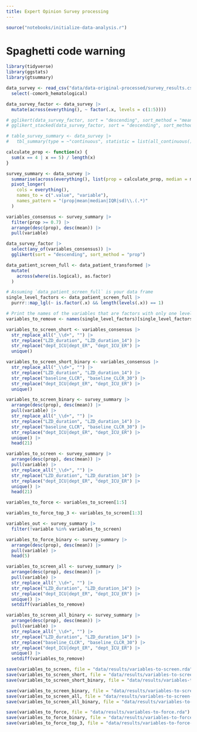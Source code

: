 ```yaml
---
title: Expert Opinion Survey processing
---
```


```r
source("notebooks/initialize-data-analysis.r")
```

# Spaghetti code warning
```r
library(tidyverse)
library(ggstats)
library(gtsummary)
```

```r
data_survey <- read_csv("data/data-original-processed/survey_results.csv") |>
  select(-comorb_hematological)
```

```r
data_survey_factor <- data_survey |>
  mutate(across(everything(), ~ factor(.x, levels = c(1:5))))
```

```r
# gglikert(data_survey_factor, sort = "descending", sort_method = "mean")
# gglikert_stacked(data_survey_factor, sort = "descending", sort_method = "mean", add_median_line = TRUE)
```

```r
# table_survey_summary <- data_survey |>
#   tbl_summary(type = ~"continuous", statistic = list(all_continuous() ~ "{mean} | {median} ({p25} - {p75})"))

calculate_prop <- function(x) {
  sum(x == 4 | x == 5) / length(x)
}

survey_summary <- data_survey |>
  summarise(across(everything(), list(prop = calculate_prop, median = median, IQR = IQR, mean = mean, sd = sd), .names = "{.fn}.{.col}")) |>
  pivot_longer(
    cols = everything(),
    names_to = c(".value", "variable"),
    names_pattern = "(prop|mean|median|IQR|sd)\\.(.*)"
  )

variables_consensus <- survey_summary |>
  filter(prop >= 0.7) |>
  arrange(desc(prop), desc(mean)) |>
  pull(variable)

data_survey_factor |>
  select(any_of(variables_consensus)) |>
  gglikert(sort = "descending", sort_method = "prop")
```

```r
data_patient_screen_full <- data_patient_transformed |>
  mutate(
    across(where(is.logical), as.factor)
  )

# Assuming `data_patient_screen_full` is your data frame
single_level_factors <- data_patient_screen_full |>
  purrr::map_lgl(~ is.factor(.x) && length(levels(.x)) == 1)

# Print the names of the variables that are factors with only one level
variables_to_remove <- names(single_level_factors)[single_level_factors]
```

```r
variables_to_screen_short <- variables_consensus |>
  str_replace_all("_\\d+", "") |>
  str_replace("LZD_duration", "LZD_duration_14") |>
  str_replace("dept_ICU|dept_ER", "dept_ICU_ER") |>
  unique()
```

```r
variables_to_screen_short_binary <- variables_consensus |>
  str_replace_all("_\\d+", "") |>
  str_replace("LZD_duration", "LZD_duration_14") |>
  str_replace("baseline_CLCR", "baseline_CLCR_30") |>
  str_replace("dept_ICU|dept_ER", "dept_ICU_ER") |>
  unique()
```

```r
variables_to_screen_binary <- survey_summary |>
  arrange(desc(prop), desc(mean)) |>
  pull(variable) |>
  str_replace_all("_\\d+", "") |>
  str_replace("LZD_duration", "LZD_duration_14") |>
  str_replace("baseline_CLCR", "baseline_CLCR_30") |>
  str_replace("dept_ICU|dept_ER", "dept_ICU_ER") |>
  unique() |>
  head(21)
```

```r
variables_to_screen <- survey_summary |>
  arrange(desc(prop), desc(mean)) |>
  pull(variable) |>
  str_replace_all("_\\d+", "") |>
  str_replace("LZD_duration", "LZD_duration_14") |>
  str_replace("dept_ICU|dept_ER", "dept_ICU_ER") |>
  unique() |>
  head(21)

variables_to_force <- variables_to_screen[1:5]

variables_to_force_top_3 <- variables_to_screen[1:3]

variables_out <- survey_summary |>
  filter(!variable %in% variables_to_screen)
```

```r
variables_to_force_binary <- survey_summary |>
  arrange(desc(prop), desc(mean)) |>
  pull(variable) |>
  head(5)
```

```r
variables_to_screen_all <- survey_summary |>
  arrange(desc(prop), desc(mean)) |>
  pull(variable) |>
  str_replace_all("_\\d+", "") |>
  str_replace("LZD_duration", "LZD_duration_14") |>
  str_replace("dept_ICU|dept_ER", "dept_ICU_ER") |>
  unique() |>
  setdiff(variables_to_remove)
```

```r
variables_to_screen_all_binary <- survey_summary |>
  arrange(desc(prop), desc(mean)) |>
  pull(variable) |>
  str_replace_all("_\\d+", "") |>
  str_replace("LZD_duration", "LZD_duration_14") |>
  str_replace("baseline_CLCR", "baseline_CLCR_30") |>
  str_replace("dept_ICU|dept_ER", "dept_ICU_ER") |>
  unique() |>
  setdiff(variables_to_remove)
```

```r
save(variables_to_screen, file = "data/results/variables-to-screen.rda")
save(variables_to_screen_short, file = "data/results/variables-to-screen-short.rda")
save(variables_to_screen_short_binary, file = "data/results/variables-to-screen-short-binary.rda")

save(variables_to_screen_binary, file = "data/results/variables-to-screen-binary.rda")
save(variables_to_screen_all, file = "data/results/variables-to-screen-all.rda")
save(variables_to_screen_all_binary, file = "data/results/variables-to-screen-all-binary.rda")

save(variables_to_force, file = "data/results/variables-to-force.rda")
save(variables_to_force_binary, file = "data/results/variables-to-force-binary.rda")
save(variables_to_force_top_3, file = "data/results/variables-to-force-top-3.rda")
```